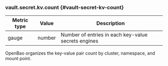 ### vault.secret.kv.count {#vault-secret-kv-count}

Metric type | Value   | Description
----------- | ------- | -----------
gauge       | number  | Number of entries in each key-value secrets engines

OpenBao organizes the key-value pair count by cluster, namespace, and mount point.
